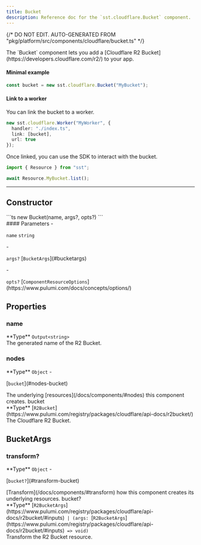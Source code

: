 ```yaml
---
title: Bucket
description: Reference doc for the `sst.cloudflare.Bucket` component.
---
```


{/* DO NOT EDIT. AUTO-GENERATED FROM "pkg/platform/src/components/cloudflare/bucket.ts" */}


<div class="tsdoc">

<Section type="about">
The `Bucket` component lets you add a [Cloudflare R2 Bucket](https://developers.cloudflare.com/r2/) to
your app.

#### Minimal example

```ts
const bucket = new sst.cloudflare.Bucket("MyBucket");
```

#### Link to a worker

You can link the bucket to a worker.

```ts {3}
new sst.cloudflare.Worker("MyWorker", {
  handler: "./index.ts",
  link: [bucket],
  url: true
});
```

Once linked, you can use the SDK to interact with the bucket.

```ts title="index.ts" {3}
import { Resource } from "sst";

await Resource.MyBucket.list();
```
</Section>

---

## Constructor

<Segment>
<Section type="signature">
```ts
new Bucket(name, args?, opts?)
```
</Section>

<Section type="parameters">
#### Parameters
- <p><code class="key">name</code> <code class="primitive">string</code></p>
- <p><code class="key">args?</code> [<code class="type">BucketArgs</code>](#bucketargs)</p>
- <p><code class="key">opts?</code> [<code class="type">ComponentResourceOptions</code>](https://www.pulumi.com/docs/concepts/options/)</p>
</Section>
</Segment>

## Properties

### name
<Segment>
<Section type="parameters">
<InlineSection>
**Type** <code class="primitive">Output</code><code class="symbol">&lt;</code><code class="primitive">string</code><code class="symbol">&gt;</code>
</InlineSection>
</Section>
The generated name of the R2 Bucket.
</Segment>

### nodes
<Segment>
<Section type="parameters">
<InlineSection>
**Type** <code class="primitive">Object</code>
</InlineSection>
- <p>[<code class="key">bucket</code>](#nodes-bucket)</p>
</Section>
The underlying [resources](/docs/components/#nodes) this component creates.
</Segment>
<NestedTitle id="nodes-bucket" Tag="h4" parent="nodes.">bucket</NestedTitle>
<Segment>
<Section type="parameters">
<InlineSection>
**Type** [<code class="type">R2Bucket</code>](https://www.pulumi.com/registry/packages/cloudflare/api-docs/r2bucket/)
</InlineSection>
</Section>
The Cloudflare R2 Bucket.
</Segment>

## BucketArgs
### transform?
<Segment>
<Section type="parameters">
<InlineSection>
**Type** <code class="primitive">Object</code>
</InlineSection>
- <p>[<code class="key">bucket?</code>](#transform-bucket)</p>
</Section>
[Transform](/docs/components/#transform) how this component creates its underlying
resources.

</Segment>
<NestedTitle id="transform-bucket" Tag="h4" parent="transform.">bucket?</NestedTitle>
<Segment>
<Section type="parameters">
<InlineSection>
**Type** [<code class="type">R2BucketArgs</code>](https://www.pulumi.com/registry/packages/cloudflare/api-docs/r2bucket/#inputs)<code class="symbol"> | </code><code class="symbol">(</code><code class="primitive">args</code><code class="symbol">: </code>[<code class="type">R2BucketArgs</code>](https://www.pulumi.com/registry/packages/cloudflare/api-docs/r2bucket/#inputs)<code class="symbol"> => </code><code class="primitive">void</code><code class="symbol">)</code>
</InlineSection>
</Section>
Transform the R2 Bucket resource.

</Segment>
</div>